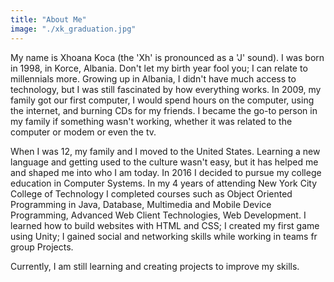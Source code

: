 ```yaml
---
title: "About Me"
image: "./xk_graduation.jpg"
---
```



My name is Xhoana Koca (the 'Xh' is pronounced as a 'J' sound). I was born in 1998, in Korce, Albania. Don't let my birth year fool you; I can relate to millennials more. Growing up in Albania, I didn't have much access to technology, but I was still fascinated by how everything works. In 2009, my family got our first computer, I would spend hours on the computer, using the internet, and burning CDs for my friends. I became the go-to person in my family if something wasn't working, whether it was related to the computer or modem or even the tv.

When I was 12, my family and I moved to the United States. Learning a new language and getting used to the culture wasn't easy, but it has helped me and shaped me into who I am today. 
In 2016 I decided to pursue my college education in Computer Systems.  In my 4 years of attending New York City College of Technology I completed courses such as Object Oriented Programming in Java, Database, Multimedia and Mobile Device Programming, Advanced Web Client Technologies, Web Development. I learned how to build websites with HTML and CSS; I created my first game using Unity; I gained social and networking skills while working in teams fr group Projects.

Currently, I am still learning and creating projects to improve my skills.
